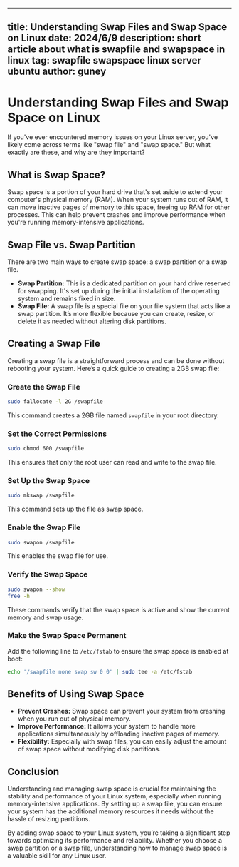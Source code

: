 
---
title: Understanding Swap Files and Swap Space on Linux
date: 2024/6/9
description: short article about what is swapfile and swapspace in linux
tag: swapfile swapspace linux server ubuntu
author: guney
---


# Understanding Swap Files and Swap Space on Linux

If you've ever encountered memory issues on your Linux server, you've likely come across terms like "swap file" and "swap space." But what exactly are these, and why are they important?

## What is Swap Space?

Swap space is a portion of your hard drive that's set aside to extend your computer's physical memory (RAM). When your system runs out of RAM, it can move inactive pages of memory to this space, freeing up RAM for other processes. This can help prevent crashes and improve performance when you're running memory-intensive applications.

## Swap File vs. Swap Partition

There are two main ways to create swap space: a swap partition or a swap file.

- **Swap Partition:** This is a dedicated partition on your hard drive reserved for swapping. It's set up during the initial installation of the operating system and remains fixed in size.
- **Swap File:** A swap file is a special file on your file system that acts like a swap partition. It’s more flexible because you can create, resize, or delete it as needed without altering disk partitions.

## Creating a Swap File

Creating a swap file is a straightforward process and can be done without rebooting your system. Here’s a quick guide to creating a 2GB swap file:

### Create the Swap File

```bash
sudo fallocate -l 2G /swapfile
```

This command creates a 2GB file named `swapfile` in your root directory.

### Set the Correct Permissions

```bash
sudo chmod 600 /swapfile
```

This ensures that only the root user can read and write to the swap file.

### Set Up the Swap Space

```bash
sudo mkswap /swapfile
```

This command sets up the file as swap space.

### Enable the Swap File

```bash
sudo swapon /swapfile
```

This enables the swap file for use.

### Verify the Swap Space

```bash
sudo swapon --show
free -h
```

These commands verify that the swap space is active and show the current memory and swap usage.

### Make the Swap Space Permanent

Add the following line to `/etc/fstab` to ensure the swap space is enabled at boot:

```bash
echo '/swapfile none swap sw 0 0' | sudo tee -a /etc/fstab
```

## Benefits of Using Swap Space

- **Prevent Crashes:** Swap space can prevent your system from crashing when you run out of physical memory.
- **Improve Performance:** It allows your system to handle more applications simultaneously by offloading inactive pages of memory.
- **Flexibility:** Especially with swap files, you can easily adjust the amount of swap space without modifying disk partitions.

## Conclusion

Understanding and managing swap space is crucial for maintaining the stability and performance of your Linux system, especially when running memory-intensive applications. By setting up a swap file, you can ensure your system has the additional memory resources it needs without the hassle of resizing partitions.

By adding swap space to your Linux system, you’re taking a significant step towards optimizing its performance and reliability. Whether you choose a swap partition or a swap file, understanding how to manage swap space is a valuable skill for any Linux user.
